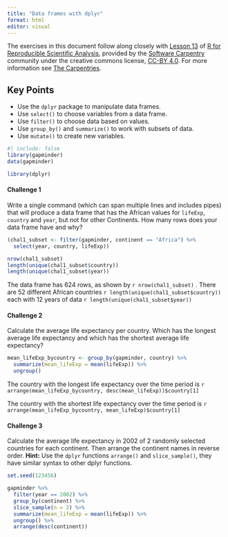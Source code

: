 ```yaml
---
title: "Data frames with dplyr"
format: html
editor: visual
---
```


The exercises in this document follow along closely with [Lesson 13](https://swcarpentry.github.io/r-novice-gapminder/13-dplyr.html) of [R for Reproducible Scientific Analysis](https://swcarpentry.github.io/r-novice-gapminder/), provided by the [Software Carpentry](https://software-carpentry.org/) community under the creative commons license, [CC-BY 4.0](https://creativecommons.org/licenses/by/4.0/). For more information see [The Carpentries](https://carpentries.org/).

::: callout-tip
## Key Points

-   Use the `dplyr` package to manipulate data frames.
-   Use `select()` to choose variables from a data frame.
-   Use `filter()` to choose data based on values.
-   Use `group_by()` and `summarize()` to work with subsets of data.
-   Use `mutate()` to create new variables.
:::

```r
#| include: false
library(gapminder)
data(gapminder)

library(dplyr)
```

#### Challenge 1

Write a single command (which can span multiple lines and includes pipes) that will produce a data frame that has the African values for `lifeExp`, `country` and `year`, but not for other Continents. How many rows does your data frame have and why?

<!-- Challenge 1 answer begin -->

```r
(chal1_subset <- filter(gapminder, continent == "Africa") %>%
  select(year, country, lifeExp))

nrow(chal1_subset)
length(unique(chal1_subset$country))
length(unique(chal1_subset$year))
```

The data frame has 624 rows, as shown by `r nrow(chal1_subset)` . There are 52 different African countries `r length(unique(chal1_subset$country))` each with 12 years of data `r length(unique(chal1_subset$year))`

<!-- Challenge 1 answer end -->

#### Challenge 2

Calculate the average life expectancy per country. Which has the longest average life expectancy and which has the shortest average life expectancy?

<!-- Challenge 2 answer begin -->

```r
mean_lifeExp_bycountry <- group_by(gapminder, country) %>%
  summarize(mean_lifeExp = mean(lifeExp)) %>%
  ungroup()

```
The country with the longest life expectancy over the time period is `r arrange(mean_lifeExp_bycountry, desc(mean_lifeExp))$country[1]`

The country with the shortest life expectancy over the time period is `r arrange(mean_lifeExp_bycountry, mean_lifeExp)$country[1]`

<!-- Challenge 2 answer end -->

#### Challenge 3

Calculate the average life expectancy in 2002 of 2 randomly selected countries for each continent. Then arrange the continent names in reverse order. **Hint:** Use the `dplyr` functions `arrange()` and `slice_sample()`, they have similar syntax to other dplyr functions.

<!-- Challenge 3 answer begin -->

```r
set.seed(123456)

gapminder %>%
  filter(year == 2002) %>%
  group_by(continent) %>%
  slice_sample(n = 2) %>%
  summarize(mean_lifeExp = mean(lifeExp)) %>%
  ungroup() %>%
  arrange(desc(continent))
```

<!-- Challenge 3 answer end -->
